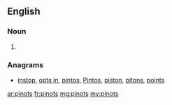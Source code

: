 ==English==

===Noun===
{{head|en|plural}}

# {{plural of|pinot|lang=en}}

===Anagrams===
* [[instop#English|instop]], [[opts in#English|opts in]], [[pintos#English|pintos]], [[Pintos#English|Pintos]], [[piston#English|piston]], [[pitons#English|pitons]], [[points#English|points]]

[[ar:pinots]]
[[fr:pinots]]
[[mg:pinots]]
[[my:pinots]]